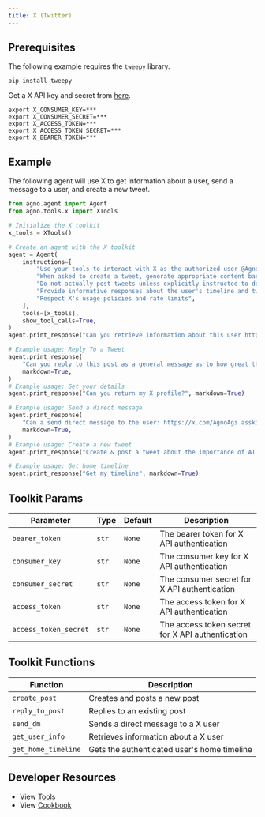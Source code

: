 ```yaml
---
title: X (Twitter)
---
```


## Prerequisites

The following example requires the `tweepy` library.

```shell
pip install tweepy
```

Get a X API key and secret from [here](https://developer.x.com/en/docs/authentication/oauth-1-0a/api-key-and-secret).

```shell
export X_CONSUMER_KEY=***
export X_CONSUMER_SECRET=***
export X_ACCESS_TOKEN=***
export X_ACCESS_TOKEN_SECRET=***
export X_BEARER_TOKEN=***
```

## Example

The following agent will use X to get information about a user, send a message to a user, and create a new tweet.

```python cookbook/agent_concepts/tools/x_tools.py
from agno.agent import Agent
from agno.tools.x import XTools

# Initialize the X toolkit
x_tools = XTools()

# Create an agent with the X toolkit
agent = Agent(
    instructions=[
        "Use your tools to interact with X as the authorized user @AgnoAgi",
        "When asked to create a tweet, generate appropriate content based on the request",
        "Do not actually post tweets unless explicitly instructed to do so",
        "Provide informative responses about the user's timeline and tweets",
        "Respect X's usage policies and rate limits",
    ],
    tools=[x_tools],
    show_tool_calls=True,
)
agent.print_response("Can you retrieve information about this user https://x.com/AgnoAgi ", markdown=True)

# Example usage: Reply To a Tweet
agent.print_response(
    "Can you reply to this post as a general message as to how great this project is:https://x.com/AgnoAgi/status/1836101177500479547",
    markdown=True,
)
# Example usage: Get your details
agent.print_response("Can you return my X profile?", markdown=True)

# Example usage: Send a direct message
agent.print_response(
    "Can a send direct message to the user: https://x.com/AgnoAgi assking you want learn more about them and a link to their community?",
    markdown=True,
)
# Example usage: Create a new tweet
agent.print_response("Create & post a tweet about the importance of AI ethics", markdown=True)

# Example usage: Get home timeline
agent.print_response("Get my timeline", markdown=True)
```

## Toolkit Params

| Parameter             | Type  | Default | Description                                            |
| --------------------- | ----- | ------- | ------------------------------------------------------ |
| `bearer_token`        | `str` | `None`  | The bearer token for X API authentication        |
| `consumer_key`        | `str` | `None`  | The consumer key for X API authentication        |
| `consumer_secret`     | `str` | `None`  | The consumer secret for X API authentication     |
| `access_token`        | `str` | `None`  | The access token for X API authentication        |
| `access_token_secret` | `str` | `None`  | The access token secret for X API authentication |

## Toolkit Functions

| Function            | Description                                 |
| ------------------- | ------------------------------------------- |
| `create_post`      | Creates and posts a new post               |
| `reply_to_post`    | Replies to an existing post                |
| `send_dm`           | Sends a direct message to a X user    |
| `get_user_info`     | Retrieves information about a X user  |
| `get_home_timeline` | Gets the authenticated user's home timeline |

## Developer Resources

- View [Tools](https://github.com/agno-agi/agno/blob/main/libs/agno/agno/tools/x.py)
- View [Cookbook](https://github.com/agno-agi/agno/blob/main/cookbook/agent_concepts/tools/x_tools.py)
